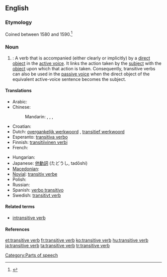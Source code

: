 {{wikipedia}}
==English==

===Etymology===
Coined between 1580 and 1590.<ref>{{R:Dictionary.com 1.1}}</ref>

===Noun===
{{en-noun|sg=[[transitive]] [[verb]]}}

# {{grammar}}: A verb that is accompanied (either clearly or implicitly) by a [[direct object]] in the [[active voice]]. It links the action taken by the [[subject]] with the [[object]] upon which that action is taken.  Consequently, transitive verbs can also be used in the [[passive voice]] when the direct object of the equivalent active-voice sentence becomes the subject.

====Translations====
{{trans-top|a verb that is accompanied by a direct object}}
* Arabic: {{qualifier|indefinite}} {{t|ar|فعل متعد|alt=فعل متعدٍ|tr=fi`l muta`addin|sc=Arab}}
* Chinese:
*: Mandarin: {{t|cmn|及物動詞|sc=Hani}},  {{t|cmn|及物动词|tr=jíwù dòngcí|sc=Hani}}, {{t-|cmn|他動詞|sc=Hani}},  {{t|cmn|他动词|tr=tādòngcí|sc=Hani}}
* Croatian: {{t-|hr|prijelazni glagol|m}}
* Dutch: [[overgankelijk werkwoord]] {{n}}, [[transitief werkwoord]] {{n}}
* Esperanto: [[transitiva verbo]]
* Finnish: [[transitiivinen verbi]]
* French: {{t+|fr|verbe transitif|m}}
{{trans-mid}}
* Hungarian: {{t+|hu|tárgyas ige}}
* Japanese: [[他動詞]] (たどうし, tadōshi)
* [[Macedonian]]: {{t|mk|преоден глагол|m|tr=préoden glágol|xs=Macedonian}}
* [[Novial]]: [[transitiv verbe]]
* Polish: {{t+|pl|czasownik przechodni|m}}
* Russian: {{t|ru|переходный глагол|m|tr=perexódnyj glagól|sc=Cyrl}}
* Spanish: [[verbo transitivo]] {{m}}
* Swedish: [[transitivt verb]] {{n}}
{{trans-bottom}}

====Related terms====
* [[intransitive verb]]

====References====
<references/>

[[Category:Parts of speech]]

[[et:transitive verb]]
[[fr:transitive verb]]
[[ko:transitive verb]]
[[hu:transitive verb]]
[[ja:transitive verb]]
[[ta:transitive verb]]
[[tr:transitive verb]]